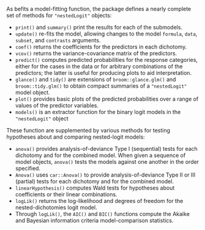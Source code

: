 As befits a model-fitting function, the package defines a nearly complete set of methods for  `"nestedLogit"` objects:

* `print()` and `summary()` print the results for each of the submodels.
* `update()` re-fits the model, allowing changes to the model `formula`, `data`, `subset`, and `contrasts` arguments.
* `coef()` returns the coefficients for the predictors in each dichotomy.
* `vcov()` returns the variance-covariance matrix of the predictors.
* `predict()` computes predicted probabilities for the response categories, either for the cases in the data or for arbitrary combinations of the predictors; the latter is useful for producing plots to aid interpretation.
* `glance()` and `tidy()` are extensions of `broom::glance.glm()` and `broom::tidy.glm()` to obtain compact summaries of a `"nestedLogit"` model object.
* `plot()` provides basic plots of the predicted probabilities over a range of values of the predictor variables.
* `models()` is an extractor function for the binary logit models in the `"nestedLogit"` object

These function are supplemented by various methods for testing hypotheses about and comparing nested-logit models:

* `anova()` provides analysis-of-deviance Type I (sequential) tests for each dichotomy and for the combined model. When given a sequence of model objects, `anova()` tests the models against one another in the order specified.
* `Anova()` uses `car::Anova()` to provide analysis-of-deviance Type II or III (partial) tests for each dichotomy and for the combined model.
* `linearHypothesis()` computes Wald tests for hypotheses about coefficients or their linear combinations.
* `logLik()` returns the log-likelihood and degrees of freedom for the nested-dichotomies logit model.
* Through `logLik()`, the `AIC()` and `BIC()` functions compute the Akaike and Bayesian information criteria model-comparison statistics.
